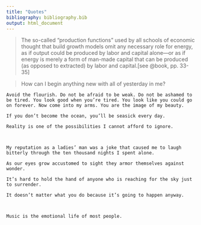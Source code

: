 ```yaml
---
title: "Quotes"
bibliography: bibliography.bib
output: html_document
---
```


> The so-called "production functions" used by all schools of economic thought that build growth models omit any necessary role for energy, as if output could be produced by labor and capital alone---or as if energy is merely a form of man-made capital that can be produced (as opposed to extracted) by labor and capital.[see @book, pp. 33-35]



> How can I begin anything new with all of yesterday in me?

    Avoid the flourish. Do not be afraid to be weak. Do not be ashamed to be tired. You look good when you’re tired. You look like you could go on forever. Now come into my arms. You are the image of my beauty.

    If you don’t become the ocean, you’ll be seasick every day.

    Reality is one of the possibilities I cannot afford to ignore.



    My reputation as a ladies’ man was a joke that caused me to laugh bitterly through the ten thousand nights I spent alone.

    As our eyes grow accustomed to sight they armor themselves against wonder.

    It’s hard to hold the hand of anyone who is reaching for the sky just to surrender.

    It doesn’t matter what you do because it’s going to happen anyway.



    Music is the emotional life of most people.






